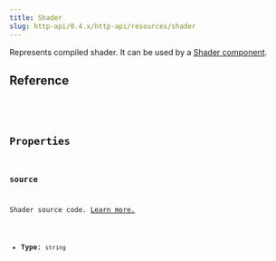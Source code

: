 ```yaml
---
title: Shader
slug: http-api/0.4.x/http-api/resources/shader
---
```



Represents compiled shader. It can be used by a [Shader component](/http-api/0.4.x/components/shader).

## Reference

<CollapsibleDetails summaryTitle="Type definitions" open>
  <Code
    code={`
type Shader = { source: string; }
`}
    lang="tsx"
  />
</CollapsibleDetails>

## Properties

### source

Shader source code. [Learn more.](/http-api/0.4.x/fundamentals/concepts/shaders)

* **Type**: `string`
